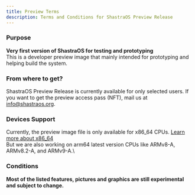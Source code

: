 ```yaml
---
title: Preview Terms
description: Terms and Conditions for ShastraOS Preview Release
---
```


### Purpose
**Very first version of ShastraOS for testing and prototyping**\
This is a developer preview image that mainly intended for prototyping and helping build the system.

### From where to get?
ShastraOS Preview Release is currently available for only selected users. If you want to get the preview access pass (NFT),
mail us at [info@shastraos.org](mailto:info@shastraos.org).

### Devices Support
Currently, the preview image file is only available for x86_64 CPUs. [Learn more about x86_64](https://en.wikipedia.org/wiki/X86-64)\
But we are also working on arm64 latest version CPUs like ARMv8-A, ARMv8.2-A, and ARMv9-A.\

### Conditions
**Most of the listed features, pictures and graphics are still experimental and subject to change.**